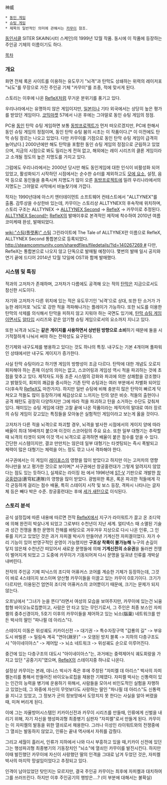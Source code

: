 神威

 * [[동인 게임]]
 * [[슈팅 게임]]
 * 제목의 일반적인 의미에 관해서는 [[카무이]] 참조.

[[동인서클]] SITER SKAIN(시터 스케인)의 1999년 12월 작품.
동시에 이 작품에 등장하는 주인공 기체의 이름이기도 하다.


[[목차]]

=== 개요 ===
화면 전체 록온 사이트를 이용하는 유도무기 "뇌격"과 탄막도 상쇄하는 위력의 레이저포 "뇌도"를 무장으로 가진 주인공 기체 "카무이"를 조종, 적에 맞서게 된다.

스토리는 이후에 나온 [[RefleX]]처럼 무거운 분위기를 풍기고 있다.

우리나라에서는 유명하지 않은 게임이지만, [[일본]]이나 기타 외국에서는 상당히 높은 평가를 받았던 게임이다. [[코믹마켓]] 57에서 나온 후에는 그야말로 동인 슈팅 게임의 정점.

PC용 [[동인]] 탄막 슈팅 게임하면 보통 [[동방프로젝트]]가 먼저 떠오르겠지만, PC에 한해서 동인 슈팅 게임의 정점이며, 동인 탄막 슈팅 붐의 시초는 이 작품이다.[* 이 이전에도 탄막 슈팅 장르는 나오고 있었다. 다만 카무이를 기점으로 동인 탄막 슈팅 게임이 급격히 늘어났다.] 2000년에만 해도 탄막을 포함한 동인 슈팅 게임의 정점으로 군림하고 있었으며, 지금의 시점으로 봐도 밀리는게 전혀 없고, 해외에는 레이 시리즈의 클론 게임이라고 소개될 정도의 높은 지명도를 가지고 있다.

그럼에도 우리나라에서는 2000년 당시만 해도 동인게임에 대한 인식이 비활성화 되어 있었고, 활성화되기 시작하던 시점에서는 순수한 슈터를 제외하고도 [[모에 요소]], 설정, 음악 등으로 동인들을 충족시켜 지명도가 많이 오른 [[동방프로젝트]]에 밀려 우리나라에서의 지명도는 그야말로 사막에서 바늘찾기에 가깝다.

작자는 1990년대에 아스키 엔터테이먼트 소프트웨어 컨테스트에서 "ALLTYNEX"를 출품. 감투상을 수상한바 있는데, 카무이는 스토리상 ALLTYNEX의 후속작에 위치하며, 스토리 구조는 ALLTYNEX -> [[ALLTYNEX Second]] -> [[RefleX]] -> 카무이로 추정된다. [[ALLTYNEX Second]]는 [[RefleX]]의 발매이후로 본격적인 제작에 착수하여 2010년 여름 코미케때 완성, 발매되었다.

[[wiki:"스팀(플랫폼)" 스팀]] 그린라이트에 The Tale of ALLTYNEX란 이름으로 RefleX, ALLTYNEX Second 통합본으로 등록되었다. [[http://steamcommunity.com/sharedfiles/filedetails/?id=140267269 #]] 다만, RefleX는 통합본으로 나오지 않고 단독으로 발매될 예정이다. 몇번의 발매 일시 공지와 연기 끝에 드디어 2014년 12월 12일에 OST와 함께 발매했다.

=== 시스템 및 특징 ===

적과의 고저차가 존재하며, 고저차가 다름에도 공격해 오는 적의 [[탄막]]은 지금으로서도 참신한 시도이다. 

자기와 고저차가 다른 위치에 있는 적은 유도무기인 '뇌격'으로 상대, 또한 탄 소거가 가능한 레이저포 '뇌도'로 강한 적을 격파해나가는 플레이가 가능하다. 또한 뇌도를 이용한 탄막의 삭제를 의식해서 탄막을 피하지 않고 지워야 하는 국면도 있기에, [[탄막 슈팅 게임]]이면서도 [[알타입]] 시리즈와 같은 암기형 슈팅 게임으로서의 요소까지 지니고 있다.

또한 뇌격과 뇌도는 '''같은 게이지를 사용하면서 상반된 방향으로 소비'''하기 때문에 둘을 시기적절하게 나눠서 써야 하는 전략성도 요구된다.

잔기제와 내구도제를 병용하고 있다는 것도 하나의 특징. 내구도는 기본 4개이며 풀파워인 상태에서만 내구도 게이지가 증가한다.

사실 탄막 슈팅이라고 하기엔 게임의 방향성이 조금 다르다. 탄막에 대한 개념도 오로지 회피해야 하는 존재 이상의 의미는 없고, 스코어링과 게임성 역시 적을 파괴하는 것에 초점을 맞추고 있다. 제작자도 자동 조준 시스템의 강화와 파괴에 의한 상쾌함을 강조했다고 밝혔듯이, 회피의 쾌감을 중시하는 기존 탄막 슈팅과는 여러 부분에서 차별화 되어있다(후속작 [[RefleX]]도 마찬가지). 하지만 일반 슈팅에 비해 충분히 많은 탄막이 빠르게 닥쳐오고 적들도 많이 등장하기에 체감상으로 느끼지는 탄의 양은 비슷. 적들의 출현이나 공격 패턴도 굉장히 다양하지만 그에 따라 적을 파괴하고 탄을 소거하는 수단도 갖춰져있다. 재미있는 슈팅 게임에 대한 고찰 끝에 나온 작품이라는 제작자의 말대로 여러 장르의 슈팅 게임이 갖고있는 특징들을 모아놓은 실험적인 게임이라고 보는게 옳을 것이다.

고저차가 다른 적을 뇌격으로 파괴할 경우, 뇌격을 발사한 시점에서의 게이지 양에 따라 배율이 최대 16배까지 붙으며 이것이 스코어링의 주요 요소. 또한 일부 대형기는 추락할 때 뇌격의 타겟이 되며 이것 역시 뇌격으로 공격하면 배율이 붙은 점수를 얻을 수 있다. 간단한 시스템이지만, 결코 만만치는 않은데 일부 대형기는 타겟팅되는 즉시 폭발되고 체력이 많은 대형기는 체력을 어느 정도 깎고 나서 격파해야 한다.

서구권에서는 이 게임이 [[레이포스]]의 영향을 많이 받았다고 하지만 이는 고저차의 영향 하나만을 보고 평가한 것으로 보이며[* 서구권에선 창궁홍련대가 그렇게 알려지지 않았다는 점도 있는 듯하다.], 실제로는 라이징 社 에서 1996년에 [[ST-V]] 기판으로 개발한 [[창궁홍련대]](蒼穹紅連隊)의 영향을 많이 받았다. 광범위한 록온, 록온 파괴한 적들에게 각각 균등하게 걸리는 점수 배율, 특히 스테이지 시작 및 보스 등장, 격파시 나타나는 글자체 등은 빼다 박은 수준. 창궁홍련대는 후에 [[세가 새턴]]으로 이식된다.

=== 스토리 분석 ===
공식 설정집에 따른 내용에 따르면 전작 [[RefleX]]에서 지구가 라이워트가 끌고 온 조디악에 의해 완전히 박살나게 되었고 그로부터 수천년이 지난 세계. 얼티넥스 때 소멸된 기술과 성간 전쟁을 통한 문명의 잔해를 바탕으로 겨우겨우 지상으로 다시 나온 인류, 그 인류를 지키고 있었던 것은 과거 자피겔 박사가 만들어낸 기계신전 자피겔이었다. 자가 수리 기능이 있어 반영구적인 운영이 가능했지만 '''구조상 착륙이 불가능해''' 누구의 손길이 닿지 않은채 수천년간 떠있어서 새로운 문명들에 의해 '''기계신전의 소유권'''을 둘러싼 전쟁이 벌어지게 되었고 그 도중에 카무이가 기동되어져 다시 문명을 일궈낸 인류를 개박살내버린다.

전작의 주인공 기체 피닉스의 조디악 어퓨커스 코어를 계승한 기체가 등장하는데, 그것이 바로 4스테이지 보스이며 양산형 카무이들을 이끌고 있는 카무이 0호기이다. 크기가 다르지만, 이용된건 엄연히 조디악 어퓨커스의 코어뿐이기 때문에, 크기는 문제가 되지 않는다.

오프닝에서 "그녀가 눈을 뜬다"라면서 여성의 모습을 보여주지만, 카무이에 있는건 뇌융합형 바이오뉴로칩뿐이고, 사람은 안 타고 있는 무인기로서, 그 주인은 최종 보스인 자피켈의 중추신경이자, 5호기 이후의 카무이들을 제어하고 있는 뇌소(腦巢) 네트워크를 만든 박사의 딸인 "파나필 데 아리스"다.

스테이지 이동은 위성궤도 키카이신전 -> 대기권 -> 특수자장구역 "갑룡의 길" -> 부유도시 바빌론 -> 밀림속 계곡 "연아(淵牙)" -> 오염된 방치 블록 -> 지하의 다층구조도시 "아이네이아스" -> 제어탑 -> 뇌소 네트워크 -> 위성궤도 순으로 이루어진다.

중간에 있는 다층구조의 대도시 "아이네이아스"는, 과거에는 중력제어식 궤도회랑을 가지고 있던 "공중기지"였으며, [[RefleX]]의 스테이지중 하나로 나온다.


설정상 카무이는 본래, 데니스 박사가 죽은 후에 주창된 "자피켈 데 아리스" 박사의 자피켈논리를 통해서 만들어진 바이오뉴로칩을 채용한 기체였다. 자피켈 박사는 신통력이 있는 인간의 능력을 병기에 운용하기 위해서, 사람들을 모아서 비인도적인 실험을 자행하고 있었는데, 그 와중에 자신이 무엇보다도 사랑하는 딸인 "파나필 데 아리스"도 신통력을 지니고 있었고, 그 정보가 군의 정보망에서 도망치지 못 한다는 사실을 알아 버렸을 때, 미쳐 버리게 된다.

이에 그는 자율방어시스템인 키카이신전과 카무이 시리즈를 만들때, 인류에게 신벌을 내리기 위해, 자기 자신을 행성파괴형 최종병기 심판자 "자피켈"로서 만들게 된다. 카무이는 이 자피켈의 발동을 위한 열쇠로서 채용한다. 그러나 이성인 라이워트와의 전쟁중에 그 열쇠는 발동하지 않았고, 인류는 끝내 역사에서 자취를 감췄다.

그리고 세월이 흘러서, 인류가 지하에서 나와 다시 부흥하고 있을 때,키카이 신전에 있던 그는 행성파괴형 최종병기의 기동장치인 "뇌소"에 열쇠인 카무이를 발진시킨다. 하지만 이때 발진했던 카무이에 자신이 사랑했던 딸의 인격을 그대로 남겨 두었던 것은, 자피켈 박사의 마지막 망설임이었다고 추정되고 있다.

인격이 남아있었던 탓인지는 모르지만, 결국 주인공 카무이는 최후에 자피켈과 대치하여 그를 쓰러뜨린다. 하지만 이후 주인공기의 행방은....? (이 부분에 대해서는 불확실)
